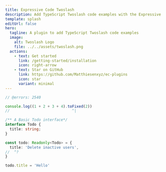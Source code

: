 ```yaml
---
title: Expressive Code Twoslash
description: Add TypeScript Twoslash code examples with the Expressive Code Twoslash plugin.
template: splash
editUrl: false
hero:
  tagline: A plugin to add TypeScript Twoslash code examples
  image: 
    alt: Twoslash Logo
    file: ../../assets/twoslash.png
  actions:
    - text: Get started
      link: /getting-started/installation
      icon: right-arrow
    - text: Star on GitHub
      link: https://github.com/Matthiesenxyz/ec-plugins
      icon: star
      variant: minimal
---
```



```ts twoslash
// @errors: 2540

console.log((1 + 2 + 3 + 4).toFixed(2))
//                            ^|

/** A Basic Todo interface*/
interface Todo {
  title: string;
}

const todo: Readonly<Todo> = {
  title: 'Delete inactive users',
//  ^?
}

todo.title = 'Hello'
```